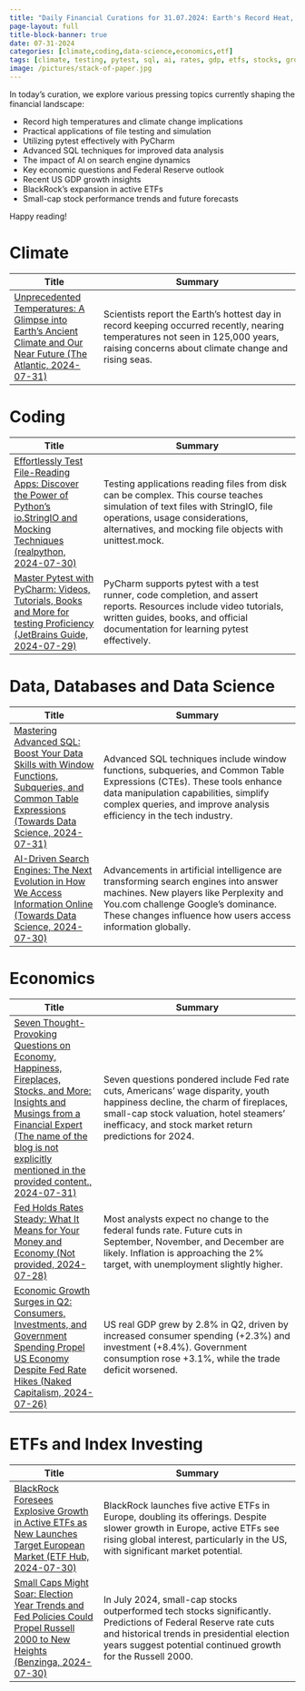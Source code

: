 ```yaml
---
title: "Daily Financial Curations for 31.07.2024: Earth's Record Heat, PyCharm-Pytest Guide, AI Search Engines, Active ETFs Expansion"
page-layout: full
title-block-banner: true
date: 07-31-2024
categories: [climate,coding,data-science,economics,etf]
tags: [climate, testing, pytest, sql, ai, rates, gdp, etfs, stocks, growth]
image: /pictures/stack-of-paper.jpg
---
```


In today's curation, we explore various pressing topics currently shaping the financial landscape:

- Record high temperatures and climate change implications
- Practical applications of file testing and simulation
- Utilizing pytest effectively with PyCharm
- Advanced SQL techniques for improved data analysis
- The impact of AI on search engine dynamics
- Key economic questions and Federal Reserve outlook
- Recent US GDP growth insights
- BlackRock's expansion in active ETFs
- Small-cap stock performance trends and future forecasts

Happy reading!



# Climate
| Title | Summary |
|-----|-----------|
| [Unprecedented Temperatures: A Glimpse into Earth's Ancient Climate and Our Near Future (The Atlantic, 2024-07-31)](https://angrybearblog.com/2024/07/a-jump-in-the-global-temperature)   | Scientists report the Earth's hottest day in record keeping occurred recently, nearing temperatures not seen in 125,000 years, raising concerns about climate change and rising seas. |

# Coding
| Title | Summary |
|-----|-----------|
| [Effortlessly Test File-Reading Apps: Discover the Power of Python's io.StringIO and Mocking Techniques (realpython, 2024-07-30)](https://realpython.com/courses/simulate-text-file/)   | Testing applications reading files from disk can be complex. This course teaches simulation of text files with StringIO, file operations, usage considerations, alternatives, and mocking file objects with unittest.mock. |
| [Master Pytest with PyCharm: Videos, Tutorials, Books and More for testing Proficiency (JetBrains Guide, 2024-07-29)](https://blog.jetbrains.com/pycharm/2024/07/learning-resources-for-pytest/)   | PyCharm supports pytest with a test runner, code completion, and assert reports. Resources include video tutorials, written guides, books, and official documentation for learning pytest effectively. |

# Data, Databases and Data Science
| Title | Summary |
|-----|-----------|
| [Mastering Advanced SQL: Boost Your Data Skills with Window Functions, Subqueries, and Common Table Expressions (Towards Data Science, 2024-07-31)](https://towardsdatascience.com/the-most-useful-advanced-sql-techniques-to-succeed-in-the-tech-industry-0f0690e8386c)   | Advanced SQL techniques include window functions, subqueries, and Common Table Expressions (CTEs). These tools enhance data manipulation capabilities, simplify complex queries, and improve analysis efficiency in the tech industry. |
| [AI-Driven Search Engines: The Next Evolution in How We Access Information Online (Towards Data Science, 2024-07-30)](https://towardsdatascience.com/genai-is-revolutionizing-search-451fdc2f1e57)   | Advancements in artificial intelligence are transforming search engines into answer machines. New players like Perplexity and You.com challenge Google's dominance. These changes influence how users access information globally. |

# Economics
| Title | Summary |
|-----|-----------|
| [Seven Thought-Provoking Questions on Economy, Happiness, Fireplaces, Stocks, and More: Insights and Musings from a Financial Expert (The name of the blog is not explicitly mentioned in the provided content., 2024-07-31)](https://awealthofcommonsense.com/2024/07/7-questions-im-pondering/)   | Seven questions pondered include Fed rate cuts, Americans' wage disparity, youth happiness decline, the charm of fireplaces, small-cap stock valuation, hotel steamers' inefficacy, and stock market return predictions for 2024. |
| [Fed Holds Rates Steady: What It Means for Your Money and Economy (Not provided, 2024-07-28)](https://www.calculatedriskblog.com/2024/07/fomc-preview-no-change-to-fed-funds-rate.html)   | Most analysts expect no change to the federal funds rate. Future cuts in September, November, and December are likely. Inflation is approaching the 2% target, with unemployment slightly higher. |
| [Economic Growth Surges in Q2: Consumers, Investments, and Government Spending Propel US Economy Despite Fed Rate Hikes (Naked Capitalism, 2024-07-26)](https://www.nakedcapitalism.com/2024/07/economy-re-accelerates-in-q2-our-drunken-sailors-splurge-on-durable-goods-investment-jumps-federal-gov-undoes-blip.html)   | US real GDP grew by 2.8% in Q2, driven by increased consumer spending (+2.3%) and investment (+8.4%). Government consumption rose +3.1%, while the trade deficit worsened. |

# ETFs and Index Investing
| Title | Summary |
|-----|-----------|
| [BlackRock Foresees Explosive Growth in Active ETFs as New Launches Target European Market (ETF Hub, 2024-07-30)](https://www.ft.com/content/ecc735f0-ebad-43fd-bfd2-7ef750105e28)   | BlackRock launches five active ETFs in Europe, doubling its offerings. Despite slower growth in Europe, active ETFs see rising global interest, particularly in the US, with significant market potential. |
| [Small Caps Might Soar: Election Year Trends and Fed Policies Could Propel Russell 2000 to New Heights (Benzinga, 2024-07-30)](https://www.benzinga.com/analyst-ratings/analyst-color/24/07/40049081/small-caps-eyes-strongest-month-against-tech-stocks-in-22-years-why-presidential-el)   | In July 2024, small-cap stocks outperformed tech stocks significantly. Predictions of Federal Reserve rate cuts and historical trends in presidential election years suggest potential continued growth for the Russell 2000. |

